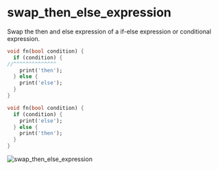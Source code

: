 # swap_then_else_expression

Swap the then and else expression of a if-else expression or conditional expression.

```dart title="Before"
void fn(bool condition) {
  if (condition) {
//^^^^^^^^^^^^^^
    print('then');
  } else {
    print('else');
  }
}
```

```dart title="After"
void fn(bool condition) {
  if (condition) {
    print('else');
  } else {
    print('then');
  }
}
```

![swap_then_else_expression](https://raw.githubusercontent.com/charlescyt/pyramid_lint/main/docs/assets/swap_then_else_expression.gif)
